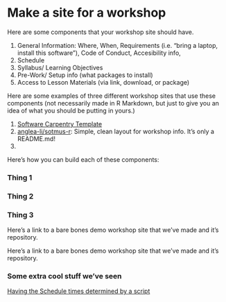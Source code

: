 # Make a site for a workshop

Here are some components that your workshop site should have. 

1) General Information: Where, When, Requirements (i.e. "bring a laptop, install this software"), Code of Conduct, Accesibility info, 
2) Schedule
3) Syllabus/ Learning Objectives
4) Pre-Work/ Setup info (what packages to install)
5) Access to Lesson Materials (via link, download, or package)

Here are some examples of three different workshop sites that use these components (not necessarily made in R Markdown, but just to give you an idea of what you should be putting in yours.)

1) [Software Carpentry Template](http://carpentries.github.io/workshop-template/)
2) [anglea-li/sotmus-r](https://github.com/angela-li/sotmus-r): Simple, clean layout for workshop info. It's only a README.md!
3) 

Here's how you can build each of these components:

### Thing 1


### Thing 2


### Thing 3


Here's a link to a bare bones demo workshop site that we've made and it's repository.

Here's a link to a bare bones demo workshop site that we've made and it's repository.

### Some extra cool stuff we've seen

[Having the Schedule times determined by a script](https://github.com/rstudio-education/deep-teaching/blob/master/course-planning/outline.Rmd)

